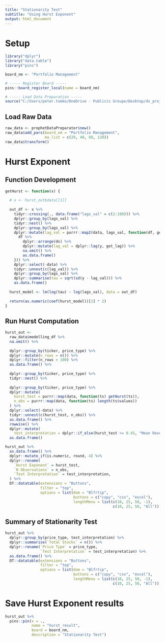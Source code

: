 ```yaml
---
title: "Stationarity Test"
subtitle: "Using Hurst Exponent"
output: html_document
---
```


# Setup
```r
library("dplyr")
library("data.table")
library("pins")

board_nm <- "Portfolio Management"

# ----- Register Board -----
pins::board_register_local(name = board_nm)

# ----- Load Data Preparation -----
source("C:/Users/peter.tomko/OneDrive - Publicis Groupe/Desktop/ds_projects/portfolio_management/1 variable preparation/Data Preparation for Prophet.R")
```

## Load Raw Data
```r
raw_data <- prophetDataPreparator$new()
raw_data$add_pars(board_nm = "Portfolio Management", 
                  ma_list = c(20, 40, 60, 120))
raw_data$transform()
```

# Hurst Exponent

## Function Development
```r

getHurst <- function(x) {
  
  # x <- hurst_out$data[[1]]
  
  out_df <- x %>% 
    tidyr::crossing(., data.frame("lags_val" = c(2:100))) %>% 
    dplyr::group_by(lags_val) %>% 
    tidyr::nest() %>% 
    dplyr::group_by(lags_val) %>% 
    dplyr::mutate(lag_val = purrr::map2(data, lags_val, function(df, get_lag){
      df %>% 
        dplyr::arrange(ds) %>% 
        dplyr::mutate(lag_val = dplyr::lag(y, get_lag)) %>% 
        na.omit() %>% 
        as.data.frame()
    })) %>% 
    dplyr::select(-data) %>% 
    tidyr::unnest(c(lag_val)) %>% 
    dplyr::group_by(lags_val) %>% 
    dplyr::summarise(tau = sqrt(sd(y - lag_val))) %>% 
    as.data.frame()
  
  hurst_model <- lm(log(tau) ~ log(lags_val), data = out_df)
  
  return(as.numeric(coef(hurst_model))[2] * 2)
}

```

## Run Hurst Computation
```r
hurst_out <-
  raw_data$modelling_df %>% 
  na.omit() %>% 
  
  dplyr::group_by(ticker, price_type) %>% 
  dplyr::mutate(n_rows = n()) %>% 
  dplyr::filter(n_rows > 100) %>% 
  as.data.frame() %>% 
  
  dplyr::group_by(ticker, price_type) %>% 
  tidyr::nest() %>% 
  
  dplyr::group_by(ticker, price_type) %>% 
  dplyr::mutate(
    hurst_test = purrr::map(data, function(ts) getHurst(ts)),
    n_obs = purrr::map(data, function(ts) length(ts$values))
  ) %>% 
  dplyr::select(-data) %>% 
  tidyr::unnest(c(hurst_test, n_obs)) %>% 
  as.data.frame() %>% 
  rowwise() %>% 
  dplyr::mutate(
    test_interpretation = dplyr::if_else(hurst_test <= 0.45, "Mean Reversion Stock", dplyr::if_else(hurst_test >= 0.55, "Trending Stock", "Possible Random Walk"))) %>% 
  as.data.frame()

hurst_out %>%
  as.data.frame() %>% 
  dplyr::mutate_if(is.numeric, round, 4) %>% 
  dplyr::rename(
    `Hurst Exponent` = hurst_test,
    `N Observations` = n_obs,
    `Test Interpretation` = test_interpretation,
  ) %>% 
  DT::datatable(extensions = "Buttons",
                filter = "top",
                options = list(dom = "Blfrtip",
                               buttons = c("copy", "csv", "excel"),
                               lengthMenu = list(c(10, 25, 50, -1),
                                                 c(10, 25, 50, "All"))))
```

## Summary of Stationarity Test
```r
hurst_out %>% 
  dplyr::group_by(price_type, test_interpretation) %>% 
  dplyr::summarise(`Total Stocks` = n()) %>%
  dplyr::rename(`Price Type` = price_type,
                `Test Interpretation` = test_interpretation) %>% 
  as.data.frame() %>% 
  DT::datatable(extensions = "Buttons",
                filter = "top",
                options = list(dom = "Blfrtip",
                               buttons = c("copy", "csv", "excel"),
                               lengthMenu = list(c(10, 25, 50, -1),
                                                 c(10, 25, 50, "All"))))

```

# Save Hurst Exponent results
```r
hurst_out %>% 
  pins::pin(x = .,
            name = "hurst_result",
            board = board_nm, 
            description = "Stationarity Test")
```